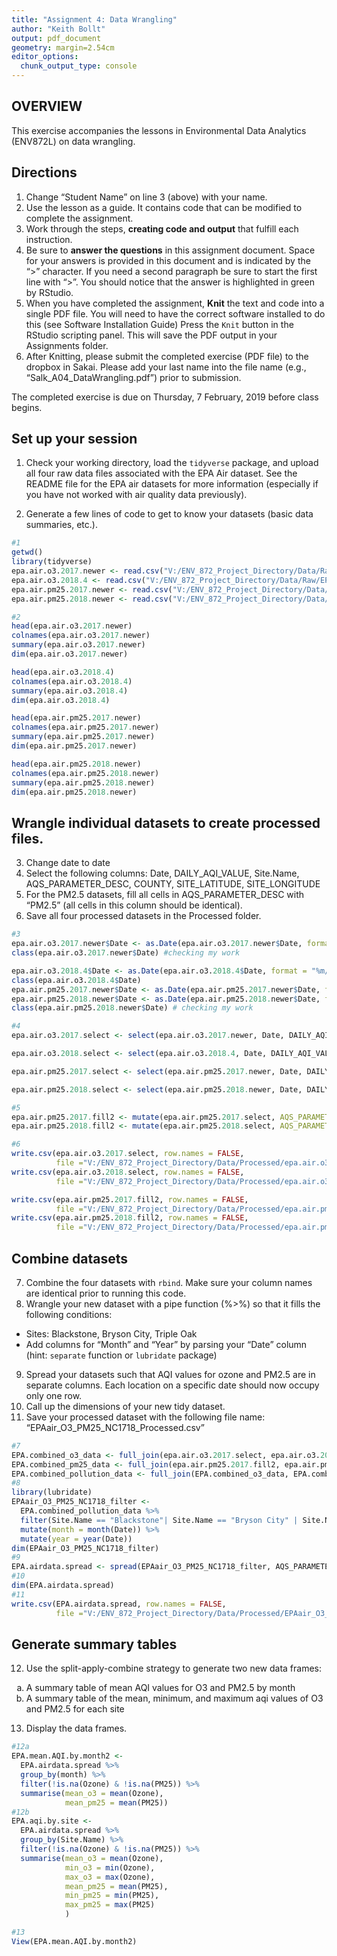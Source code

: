 ```yaml
---
title: "Assignment 4: Data Wrangling"
author: "Keith Bollt"
output: pdf_document
geometry: margin=2.54cm
editor_options: 
  chunk_output_type: console
---
```


## OVERVIEW

This exercise accompanies the lessons in Environmental Data Analytics (ENV872L) on data wrangling. 

## Directions
1. Change "Student Name" on line 3 (above) with your name.
2. Use the lesson as a guide. It contains code that can be modified to complete the assignment.
3. Work through the steps, **creating code and output** that fulfill each instruction.
4. Be sure to **answer the questions** in this assignment document.
Space for your answers is provided in this document and is indicated by the ">" character.
If you need a second paragraph be sure to start the first line with ">".
You should notice that the answer is highlighted in green by RStudio. 
6. When you have completed the assignment, **Knit** the text and code into a single PDF file.
You will need to have the correct software installed to do this (see Software Installation Guide)
Press the `Knit` button in the RStudio scripting panel.
This will save the PDF output in your Assignments folder.
8. After Knitting, please submit the completed exercise (PDF file) to the dropbox in Sakai. Please add your last name into the file name (e.g., "Salk_A04_DataWrangling.pdf") prior to submission.

The completed exercise is due on Thursday, 7 February, 2019 before class begins.

## Set up your session 
1. Check your working directory, load the `tidyverse` package, and upload all four raw data files associated with the EPA Air dataset. See the README file for the EPA air datasets for more information (especially if you have not worked with air quality data previously). 

2. Generate a few lines of code to get to know your datasets (basic data summaries, etc.).

```r
#1
getwd()
library(tidyverse)
epa.air.o3.2017.newer <- read.csv("V:/ENV_872_Project_Directory/Data/Raw/EPAair_O3_NC2017_raw.csv")
epa.air.o3.2018.4 <- read.csv("V:/ENV_872_Project_Directory/Data/Raw/EPAair_O3_NC2018_raw.csv")
epa.air.pm25.2017.newer <- read.csv("V:/ENV_872_Project_Directory/Data/Raw/EPAair_pm25_NC2017_raw.csv")
epa.air.pm25.2018.newer <- read.csv("V:/ENV_872_Project_Directory/Data/Raw/EPAair_pm25_NC2018_raw.csv")

#2
head(epa.air.o3.2017.newer)
colnames(epa.air.o3.2017.newer)
summary(epa.air.o3.2017.newer)
dim(epa.air.o3.2017.newer)

head(epa.air.o3.2018.4)
colnames(epa.air.o3.2018.4)
summary(epa.air.o3.2018.4)
dim(epa.air.o3.2018.4)

head(epa.air.pm25.2017.newer)
colnames(epa.air.pm25.2017.newer)
summary(epa.air.pm25.2017.newer)
dim(epa.air.pm25.2017.newer)

head(epa.air.pm25.2018.newer)
colnames(epa.air.pm25.2018.newer)
summary(epa.air.pm25.2018.newer)
dim(epa.air.pm25.2018.newer)
```

## Wrangle individual datasets to create processed files.
3. Change date to date
4. Select the following columns: Date, DAILY_AQI_VALUE, Site.Name, AQS_PARAMETER_DESC, COUNTY, SITE_LATITUDE, SITE_LONGITUDE
5. For the PM2.5 datasets, fill all cells in AQS_PARAMETER_DESC with "PM2.5" (all cells in this column should be identical).
6. Save all four processed datasets in the Processed folder.

```r
#3
epa.air.o3.2017.newer$Date <- as.Date(epa.air.o3.2017.newer$Date, format = "%m/%d/%y")
class(epa.air.o3.2017.newer$Date) #checking my work

epa.air.o3.2018.4$Date <- as.Date(epa.air.o3.2018.4$Date, format = "%m/%d/%y")
class(epa.air.o3.2018.4$Date)
epa.air.pm25.2017.newer$Date <- as.Date(epa.air.pm25.2017.newer$Date, format = "%m/%d/%y")
epa.air.pm25.2018.newer$Date <- as.Date(epa.air.pm25.2018.newer$Date, format = "%m/%d/%y")
class(epa.air.pm25.2018.newer$Date) # checking my work

#4
epa.air.o3.2017.select <- select(epa.air.o3.2017.newer, Date, DAILY_AQI_VALUE, Site.Name, AQS_PARAMETER_DESC, COUNTY, SITE_LATITUDE, SITE_LONGITUDE)

epa.air.o3.2018.select <- select(epa.air.o3.2018.4, Date, DAILY_AQI_VALUE, Site.Name, AQS_PARAMETER_DESC, COUNTY, SITE_LATITUDE, SITE_LONGITUDE)

epa.air.pm25.2017.select <- select(epa.air.pm25.2017.newer, Date, DAILY_AQI_VALUE, Site.Name, AQS_PARAMETER_DESC, COUNTY, SITE_LATITUDE, SITE_LONGITUDE)

epa.air.pm25.2018.select <- select(epa.air.pm25.2018.newer, Date, DAILY_AQI_VALUE, Site.Name, AQS_PARAMETER_DESC, COUNTY, SITE_LATITUDE, SITE_LONGITUDE)

#5
epa.air.pm25.2017.fill2 <- mutate(epa.air.pm25.2017.select, AQS_PARAMETER_DESC = "PM25")
epa.air.pm25.2018.fill2 <- mutate(epa.air.pm25.2018.select, AQS_PARAMETER_DESC = "PM25")

#6
write.csv(epa.air.o3.2017.select, row.names = FALSE, 
          file ="V:/ENV_872_Project_Directory/Data/Processed/epa.air.o3.2017.select_Processed.csv")
write.csv(epa.air.o3.2018.select, row.names = FALSE, 
          file ="V:/ENV_872_Project_Directory/Data/Processed/epa.air.o3.2018.select_Processed.csv")

write.csv(epa.air.pm25.2017.fill2, row.names = FALSE, 
          file ="V:/ENV_872_Project_Directory/Data/Processed/epa.air.pm25.2017_Processed.csv")
write.csv(epa.air.pm25.2018.fill2, row.names = FALSE, 
          file ="V:/ENV_872_Project_Directory/Data/Processed/epa.air.pm25.2018_Processed.csv")
```


## Combine datasets
7. Combine the four datasets with `rbind`. Make sure your column names are identical prior to running this code. 
8. Wrangle your new dataset with a pipe function (%>%) so that it fills the following conditions: 

* Sites: Blackstone, Bryson City, Triple Oak
* Add columns for "Month" and "Year" by parsing your "Date" column (hint: `separate` function or `lubridate` package)

9. Spread your datasets such that AQI values for ozone and PM2.5 are in separate columns. Each location on a specific date should now occupy only one row.
10. Call up the dimensions of your new tidy dataset.
11. Save your processed dataset with the following file name: "EPAair_O3_PM25_NC1718_Processed.csv"

```r
#7
EPA.combined_o3_data <- full_join(epa.air.o3.2017.select, epa.air.o3.2018.select)
EPA.combined_pm25_data <- full_join(epa.air.pm25.2017.fill2, epa.air.pm25.2018.fill2)
EPA.combined_pollution_data <- full_join(EPA.combined_o3_data, EPA.combined_pm25_data)
#8
library(lubridate)
EPAair_O3_PM25_NC1718_filter <-
  EPA.combined_pollution_data %>%
  filter(Site.Name == "Blackstone"| Site.Name == "Bryson City" | Site.Name == "Triple Oak") %>%
  mutate(month = month(Date)) %>%
  mutate(year = year(Date))
dim(EPAair_O3_PM25_NC1718_filter)
#9
EPA.airdata.spread <- spread(EPAair_O3_PM25_NC1718_filter, AQS_PARAMETER_DESC, DAILY_AQI_VALUE)
#10
dim(EPA.airdata.spread)
#11
write.csv(EPA.airdata.spread, row.names = FALSE, 
          file ="V:/ENV_872_Project_Directory/Data/Processed/EPAair_O3_PM25_NC1718_Processed.csv.csv")

```


## Generate summary tables
12. Use the split-apply-combine strategy to generate two new data frames: 
a. A summary table of mean AQI values for O3 and PM2.5 by month
b. A summary table of the mean, minimum, and maximum aqi values of O3 and PM2.5 for each site
13. Display the data frames.

```r
#12a
EPA.mean.AQI.by.month2 <- 
  EPA.airdata.spread %>%
  group_by(month) %>%
  filter(!is.na(Ozone) & !is.na(PM25)) %>%   
  summarise(mean_o3 = mean(Ozone),
            mean_pm25 = mean(PM25))
#12b
EPA.aqi.by.site <-
  EPA.airdata.spread %>%
  group_by(Site.Name) %>%
  filter(!is.na(Ozone) & !is.na(PM25)) %>%  
  summarise(mean_o3 = mean(Ozone),
            min_o3 = min(Ozone),
            max_o3 = max(Ozone),
            mean_pm25 = mean(PM25),
            min_pm25 = min(PM25),
            max_pm25 = max(PM25)
            )

#13
View(EPA.mean.AQI.by.month2)
```

